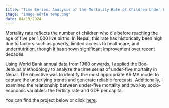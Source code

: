 ```yaml
---
title: "Time Series: Analysis of the Mortality Rate of Children Under Five in Nepal"
image: "image série temp.png"
date: 04/19/2024
---
```


Mortality rate reflects the number of children who die before reaching the age of five per 1,000 live births. In Nepal, this rate has historically been high due to factors such as poverty, limited access to healthcare, and undernutrition, though it has shown significant improvement over recent decades.

Using World Bank annual data from 1960 onwards, I applied the Box-Jenkins methodology to analyze the time series of under-five mortality in Nepal. The objective was to identify the most appropriate ARIMA model to capture the underlying trends and generate reliable forecasts. Additionally, I examined the relationship between under-five mortality and two key socio-economic variables: the fertility rate and GDP per capita.

You can find the project below or click [here](Séries%20temporelles%20dossier.pdf).

<object data="Séries temporelles dossier.pdf" type="application/pdf" width="100%" height="100%" style="min-height:50vh;">

</object>
